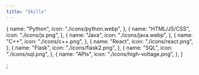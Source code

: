 ```yaml
---
title: "Skills"
---
```


  {
    name: "Python",
    icon: "./icons/python.webp",
  },
  {
    name: "HTML/JS/CSS",
    icon: "./icons/js.png",
  },
  {
    name: "Java",
    icon: "./icons/java.webp",
  },
  {
    name: "C++",
    icon: "./icons/c++.png",
  },
  {
    name: "React",
    icon: "./icons/react.png",
  },
  {
    name: "Flask",
    icon: "./icons/flask2.png",
  },
  {
    name: "SQL",
    icon: "./icons/sql.png",
  },
  {
    name: "APIs",
    icon: "./icons/high-voltage.png",
  },
]

;
